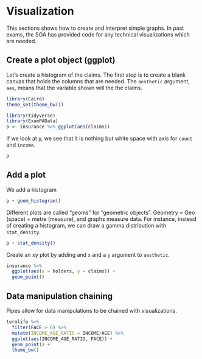 # Visualization

This sections shows how to create and interpret simple graphs. In past exams, the SOA has provided code for any technical visualizations which are needed. 

## Create a plot object (ggplot)

Let's create a histogram of the claims.  The first step is to create a blank canvas that holds the columns that are needed.  The `aesthetic` argument, `aes`, means that the variable shown will the the claims.

```r
library(Cairo)
theme_set(theme_bw())
```


```r
library(tidyverse)
library(ExamPAData)
p <- insurance %>% ggplot(aes(claims))
```

If we look at `p`, we see that it is nothing but white space with axis for `count` and `income`.

```r
p
```

## Add a plot

We add a histogram

```r
p + geom_histogram()
```

Different plots are called "geoms" for "geometric objects".  Geometry = Geo (space) + metre (measure), and graphs measure data.  For instance, instead of creating a histogram, we can draw a gamma distribution with `stat_density`.

```r
p + stat_density()
```

Create an xy plot by adding and `x` and a `y` argument to `aesthetic`.

```r
insurance %>% 
  ggplot(aes(x = holders, y = claims)) + 
  geom_point()
```

## Data manipulation chaining

Pipes allow for data manipulations to be chained with visualizations.

```r
termlife %>% 
  filter(FACE > 0) %>% 
  mutate(INCOME_AGE_RATIO = INCOME/AGE) %>% 
  ggplot(aes(INCOME_AGE_RATIO, FACE)) + 
  geom_point() + 
  theme_bw()
```

